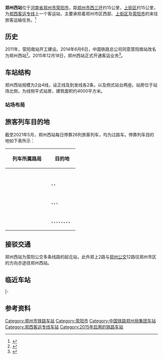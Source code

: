 {{About|位于[[郑西客运专线|郑西客运专线]]上的客运[[火车站|火车站]]|[[陇海线|陇海线]]上原名为＂郑州西站＂的火车站|中原站 (郑州)}}
{{Infobox China railway station
|车站名称 = 郑州西站
|图片 = File:Zhengzhou West (Xi) Railway Station 20170420.jpg
|图片介绍 = 车站站房，2017年4月
|车站拼音 = Zhengzhou  Xizhan
|英文名称 = Zhengzhouxi Railway Station<ref>{{Cite web |url=http://news.sina.com.cn/o/2012-09-18/080725196193.shtml |title=铁道部:火车站名含"东西南北"统一改用拼音 |accessdate=2016-12-24 |archive-date=2017-07-30 |archive-url=https://web.archive.org/web/20170730073100/http://news.sina.com.cn/o/2012-09-18/080725196193.shtml |dead-url=no }}</ref><ref>{{cite journal |author=铁道部运输局|journal=铁路客货运输专刊|year=2012|issue=4|title=关于明确铁路车站站名英文译法的通知 运营运调电[2012]1911号|pages=6}}</ref>
|former = 荥阳南站
|车站代码 = 39059
|电报码 = XPF
|拼音码 = XYN
|车站功能 = 客运站
|车站位置 = [[河南省|河南省]][[郑州市|郑州市]][[荥阳市|荥阳市]]荥泽大道南首
|坐标 = {{coord|34|44|40.12|N|113|25|7.61|E|display=inline,title}}
|开通运营 = 2015年12月18日
|归属 = [[郑州局集团|郑州局集团]]
|线路 = [[郑西客运专线|郑西客运专线]]<br>[[郑荥铁路|郑荥铁路]]
|车站等级 = 四等站<ref>{{cite news|title=郑州西站站长赵丹：四等小站的春运坚守|url=http://news.lyd.com.cn/system/2021/02/03/031950172.shtml|publisher=洛阳网|date=2021-02-03}}</ref>
|使用状态 = 使用中
|股道数目 = 4
|到发线=2
|正线=2
|月台数目 = 2
|侧式站台=2
|岛式站台=
|站台面=2
}}
'''郑州西站'''位于[[河南省|河南省]][[郑州市|郑州市]][[荥阳市|荥阳市]]，距[[郑州市|郑州市]][[郑州三环路|西三环]]约15公里，[[上街区|上街区]]约15公里，为[[郑西客运专线|郑西客运专线]]上一个客运站，主要承担着郑州市区西部、[[上街区|上街区]]及[[荥阳市|荥阳市]]的来往旅客运输任务。<ref>{{cite web|url=http://news.shangdu.com/101/20140616/7_5913619.shtml|title=郑西高铁郑州西站将投入使用|publisher=商都网|date=|language=zh-hans|deadurl=yes|archiveurl=https://web.archive.org/web/20140704075805/http://news.shangdu.com/101/20140616/7_5913619.shtml|archivedate=2014-07-04}}</ref>

==历史==
2011年，荥阳南站开工建设。2014年6月6日，中国铁路总公司同意荥阳南站改名为郑州西站<ref>{{cite news |title=郑西高铁荥阳南站将更名为郑州西站 |url=http://newpaper.dahe.cn/dhb/html/2014-06/17/content_1094432.htm?div=-1 |accessdate=2019-12-05 |work=大河报 |date=2014-06-17 |archive-date=2018-08-09 |archive-url=https://web.archive.org/web/20180809060434/http://newpaper.dahe.cn/dhb/html/2014-06/17/content_1094432.htm?div=-1 |dead-url=no }}</ref>。2015年12月18日，郑州西站正式开通客运业务<ref>{{cite news|url=http://www.henandaily.cn/2015/12-18/106175525.html|title=郑州西站今日开通 30位荥阳市民购票体验 迎首趟G564次列车|publisher=[[河南日报|河南日报]]|date=2015-12-18|accessdate=2015-12-18|archive-date=2015-12-22|archive-url=https://web.archive.org/web/20151222093736/http://www.henandaily.cn/2015/12-18/106175525.html|dead-url=no}}</ref>。

== 车站结构 ==
郑州西站规模为2台4线，设正线及到发线各2条，以及侧式站台两座。站房位于站场北侧，为线侧平式站房，建筑面积约4000平方米。

=== 站场布局 ===
{{RailStStart|北}}
{{RailStPlatform|侧d}}
{{RailStLine|1|1|[[郑西客运专线|郑西客运专线]]往{{站|郑州东}}方向<small>（{{站|郑州东}}）}}
{{RailStLine|2||[[郑西客运专线|郑西客运专线]]上行正线（往{{站|郑州东}}方向）}}
{{RailStLine|3||[[郑西客运专线|郑西客运专线]]下行正线（往{{站|西安北}}方向）}}
{{RailStLine|4|2|[[郑西客运专线|郑西客运专线]]往{{站|西安北}}方向<small>（{{站|巩义南}}）}}
{{RailStPlatform|侧u}}
{{RailStEnd}}

== 旅客列车目的地 ==
截至2021年5月，郑州西站每日停靠26列旅客列车，均为过路车。停靠列车目的地如下表所示：
{| class="wikitable sortable" style="font-size: 90%"
!style="width:8em;"|列车所属路局
!目的地
|-
|<center>{{sort|Beijing|[[中国铁路北京局集团有限公司|北京局集团]]}}
|{{站|宝鸡南}}
|-
|<center>{{sort|Guangzhou|[[中国铁路广州局集团有限公司|广州局集团]]}}
|{{站|银川}}
|-
|<center>{{sort|Lanzhou|[[中国铁路兰州局集团有限公司|兰州局集团]]}}
|{{站|广州南}}
|-
|<center>{{sort|Shanghai|[[中国铁路上海局集团有限公司|上海局集团]]}}
|{{站|兰州西}}、{{站|南京南}}、{{站|上海}}
|-
|<center>{{sort|Xian|[[中国铁路西安局集团有限公司|西安局集团]]}}
|{{站|杭州东}}、{{站|上海虹桥}}、{{站|深圳北}}、{{站|西安北}}
|-
|<center>{{sort|Zhengzhou|[[中国铁路郑州局集团有限公司|郑州局集团]]}}
|{{站|北京西}}、{{站|成都东}}、{{站|重庆西}}、{{站|广州南}}、{{站|杭州东}}、{{站|兰州西}}、{{站|三门峡南}}、{{站|上海虹桥}}、{{站|郑州东}}
|}

==接驳交通==
郑州西站为荥阳公交多条线路的起讫站，此外郑上2路与[[郑州公交|郑州公交]]12路往郑州市区的方向亦途径郑州西站。
{{郑州公交路线简单列表|12|XY1|XY2|XY9|XY19|ZS2}}

==临近车站==
{{s-rail-start}}
{{s-rail|title=CR}}
{{s-inop|[[郑州东站|郑州东站]]|{{站|郑州东}}方向}}
{{s-line|[[郑西客运专线|郑西客运专线]]<br />← 42km 郑州西站 50km →}}
{{s-inop|[[巩义南站|巩义南站]]|{{站|西安北}}方向}}
|-
{{s-inop|[[中原站_(郑州)|中原站]]|{{站|郑州}}方向}}
{{s-line|[[郑西客运专线|郑西客运专线]]之郑荥联络线<br />← 19km 郑州西站 {{0}}{{0}}{{0}}{{0}} {{0}}{{0}}}}
{{terminus}}
{{end box}}

==参考资料==
{{reflist}}

{{徐兰客运专线}}
{{郑荥铁路}}
{{郑州市公共交通网络}}
{{郑州铁路及枢纽}}
{{郑州铁路车站}}
{{DEFAULTSORT:Zhengzhouxi Railway Station}}
[[Category:郑州市铁路车站|Category:郑州市铁路车站]]
[[Category:荥阳市|Category:荥阳市]]
[[Category:中国铁路郑州局集团车站|Category:中国铁路郑州局集团车站]]
[[Category:郑西客运专线车站|Category:郑西客运专线车站]]
[[Category:2015年启用的铁路车站|Category:2015年启用的铁路车站]]